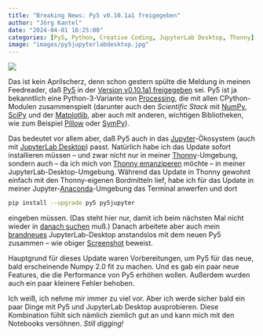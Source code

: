 ```yaml
---
title: "Breaking News: Py5 v0.10.1a1 freigegeben"
author: "Jörg Kantel"
date: "2024-04-01 18:25:00"
categories: [Py5, Python, Creative Coding, JupyterLab Desktop, Thonny]
image: "images/py5jupyterlabdesktop.jpg"
---
```


[![](images/py5jupyterlabdesktop-b.jpg)](https://www.flickr.com/photos/schockwellenreiter/53625613169/)

Das ist kein Aprilscherz, denn schon gestern spülte die Meldung in meinen Feedreader, daß [Py5](http://cognitiones.kantel-chaos-team.de/programmierung/creativecoding/processing/py5.html) in der [Version v0.10.1a1 freigegeben](https://ixora.io/blog/new-release-0101a1/) sei. Py5 ist ja bekanntlich eine Python-3-Variante von [Processing](http://cognitiones.kantel-chaos-team.de/programmierung/creativecoding/processing/processing.html), die mit allen CPython-Modulen zusammenspielt (darunter auch den *Scientific Stack* mit [NumPy](http://cognitiones.kantel-chaos-team.de/programmierung/python/numpy.html), [SciPy](http://cognitiones.kantel-chaos-team.de/programmierung/python/scipy.html) und der [Matplotlib](http://cognitiones.kantel-chaos-team.de/programmierung/python/matplotlib.html), aber auch mit anderen, wichtigen Bibliotheken, wie zum Beispiel [Pillow](http://cognitiones.kantel-chaos-team.de/programmierung/python/pillow.html) oder [SymPy](http://cognitiones.kantel-chaos-team.de/mathematik/sympy.html)).

Das bedeutet vor allem aber, daß Py5 auch in das [Jupyter](http://cognitiones.kantel-chaos-team.de/programmierung/python/jupyter.html)-Ökosystem (auch mit [JupyterLab Desktop](http://cognitiones.kantel-chaos-team.de/programmierung/python/jupyterlabdesktop.html)) passt. Natürlich habe ich das Update sofort installieren müssen -- und zwar nicht nur in meiner [Thonny](http://cognitiones.kantel-chaos-team.de/programmierung/python/thonny.html)-Umgebung, sondern auch -- da ich mich von [Thonny emanziperen](https://kantel.github.io/posts/2024022002_jupyterlabdesktop_thonny/) möchte -- in meiner JupyterLab-Desktop-Umgebung. Während das Update in Thonny gewohnt einfach mit den Thonny-eigenen Bordmitteln lief, habe ich für das Update in meiner Jupyter-[Anaconda](http://cognitiones.kantel-chaos-team.de/programmierung/python/anaconda.html)-Umgebung das Terminal anwerfen und dort

~~~bash
pip install --upgrade py5 py5jupyter
~~~

eingeben müssen. (Das steht hier nur, damit ich beim nächsten Mal nicht wieder in [danach suchen](https://py5coding.org/content/install.html#keeping-py5-updated) muß.) Danach arbeitete aber auch mein [brandneues](https://kantel.github.io/posts/2024031403_jld_update_zen_mode/) JupyterLab-Desktop anstandslos mit dem neuen Py5 zusammen -- wie obiger [Screenshot](https://www.flickr.com/photos/schockwellenreiter/53625613169/) beweist.

Hauptgrund für dieses Update waren Vorbereitungen, um Py5 für das neue, bald erscheinende Numpy&nbsp;2.0 fit zu machen. Und es gab ein paar neue Features, die die Performance von Py5 erhöhen wollen. Außerdem wurden auch ein paar kleinere Fehler behoben.

Ich weiß, ich nehme mir immer zu viel vor. Aber ich werde sicher bald ein paar Dinge mit Py5 und JupyterLab Desktop ausprobieren. Diese Kombination fühlt sich nämlich ziemlich gut an und kann mich mit den Notebooks versöhnen. *Still digging!*